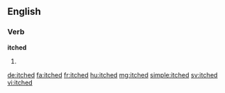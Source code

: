 ==English==

===Verb===
'''itched'''

# {{en-past of|itch}}

[[de:itched]]
[[fa:itched]]
[[fr:itched]]
[[hu:itched]]
[[mg:itched]]
[[simple:itched]]
[[sv:itched]]
[[vi:itched]]